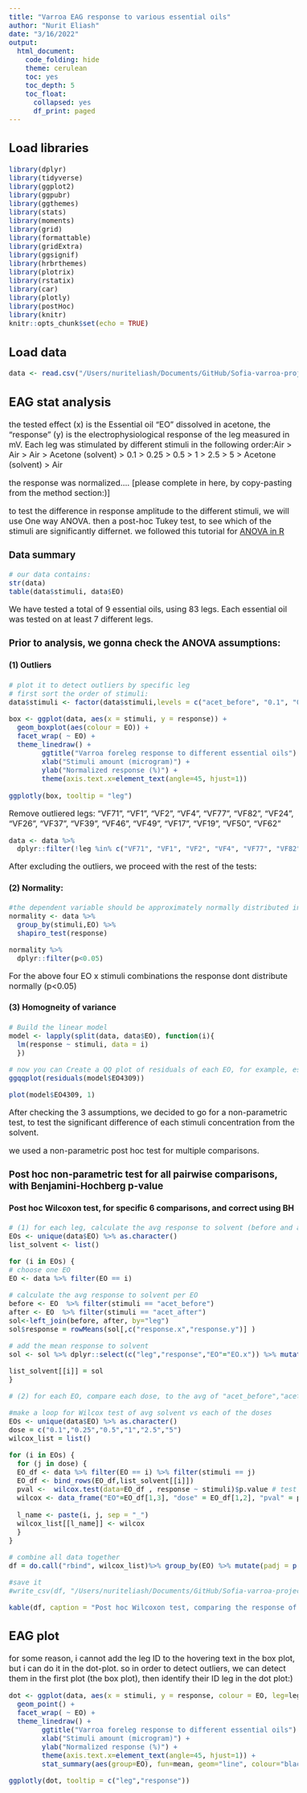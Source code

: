 ```yaml
---
title: "Varroa EAG response to various essential oils"
author: "Nurit Eliash"
date: "3/16/2022"
output:
  html_document:
    code_folding: hide
    theme: cerulean
    toc: yes
    toc_depth: 5
    toc_float:
      collapsed: yes
      df_print: paged
---
```

<style type="text/css">
  body{
  font-size: 12pt;
}
</style>


## Load libraries
```r
library(dplyr)
library(tidyverse)
library(ggplot2)
library(ggpubr)
library(ggthemes)
library(stats) 
library(moments)
library(grid)
library(formattable)
library(gridExtra)
library(ggsignif)
library(hrbrthemes)
library(plotrix)
library(rstatix)
library(car)
library(plotly)
library(postHoc)
library(knitr)
knitr::opts_chunk$set(echo = TRUE)
```

## Load data
```r
data <- read.csv("/Users/nuriteliash/Documents/GitHub/Sofia-varroa-project/EAG_data_all.csv")
```

## EAG stat analysis
the tested effect (x) is the Essential oil "EO" dissolved in acetone, the "response" (y) is the electrophysiological response of the leg measured in mV. Each leg was stimulated by different stimuli in the following order:Air > Air > Air > Acetone (solvent) > 0.1 > 0.25 > 0.5 > 1 > 2.5 > 5 > Acetone (solvent) > Air

the response was normalized.... [please complete in here, by copy-pasting from the method section:)]

to test the difference in response amplitude to the different stimuli, we will use One way ANOVA. then a post-hoc Tukey test, to see which of the stimuli are significantly differnet.
we followed this tutorial for [ANOVA in R](http://www.sthda.com/english/wiki/two-way-anova-test-in-r)

### Data summary
```r
# our data contains: 
str(data)
table(data$stimuli, data$EO)
```
We have tested a total of 9 essential oils, using 83 legs. Each essential oil was tested on at least 7 different legs.

### Prior to analysis, we gonna check the ANOVA assumptions:
#### (1) Outliers
```r
# plot it to detect outliers by specific leg
# first sort the order of stimuli:
data$stimuli <- factor(data$stimuli,levels = c("acet_before", "0.1", "0.25", "0.5", "1", "2.5", "5","acet_after"))

box <- ggplot(data, aes(x = stimuli, y = response)) +
  geom_boxplot(aes(colour = EO)) +
  facet_wrap( ~ EO) +
  theme_linedraw() +
        ggtitle("Varroa foreleg response to different essential oils") +
        xlab("Stimuli amount (microgram)") +
        ylab("Normalized response (%)") +
        theme(axis.text.x=element_text(angle=45, hjust=1))
  
ggplotly(box, tooltip = "leg")
```

Remove outliered legs: "VF71", "VF1", "VF2", "VF4", "VF77", "VF82", "VF24", "VF26", "VF37", "VF39", "VF46", "VF49", "VF17", "VF19", "VF50", "VF62"
```r
data <- data %>%
  dplyr::filter(!leg %in% c("VF71", "VF1", "VF2", "VF4", "VF77", "VF82", "VF24", "VF26", "VF37", "VF39", "VF46", "VF49", "VF17", "VF19", "VF50", "VF62"))
```

After excluding the outliers, we proceed with the rest of the tests:

#### (2) Normality:
```r
#the dependent variable should be approximately normally distributed in each cell of the design. This can be checked using the Shapiro-Wilk normality test (shapiro_test()
normality <- data %>%
  group_by(stimuli,EO) %>%
  shapiro_test(response)

normality %>%
  dplyr::filter(p<0.05)
```
For the above four EO x stimuli combinations the response dont distribute normally (p<0.05)

#### (3) Homogneity of variance 
```r
# Build the linear model
model <- lapply(split(data, data$EO), function(i){
  lm(response ~ stimuli, data = i)
  })

# now you can Create a QQ plot of residuals of each EO, for example, essential oil EO4309:
ggqqplot(residuals(model$EO4309))

plot(model$EO4309, 1)
```

After checking the 3 assumptions, we decided to go for a non-parametric test, to test the significant difference of each stimuli concentration from the solvent.

we used a non-parametric post hoc test for multiple comparisons.

### Post hoc non-parametric test for all pairwise comparisons, with Benjamini-Hochberg p-value 

#### Post hoc Wilcoxon test, for specific 6 comparisons, and correct using BH
```r
# (1) for each leg, calculate the avg response to solvent (before and after the stimuli to the essential oils)
EOs <- unique(data$EO) %>% as.character()
list_solvent <- list()

for (i in EOs) {
# choose one EO
EO <- data %>% filter(EO == i) 

# calculate the avg response to solvent per EO
before <- EO  %>% filter(stimuli == "acet_before") 
after <- EO  %>% filter(stimuli == "acet_after") 
sol<-left_join(before, after, by="leg") 
sol$response = rowMeans(sol[,c("response.x","response.y")] )

# add the mean response to solvent
sol <- sol %>% dplyr::select(c("leg","response","EO"="EO.x")) %>% mutate("stimuli"="solvent")

list_solvent[[i]] = sol
}

# (2) for each EO, compare each dose, to the avg of "acet_before","acet_after", then correct using BH for each EO. so the correction is only for these 6 comparisons, per EO 

#make a loop for Wilcox test of avg solvent vs each of the doses
EOs <- unique(data$EO) %>% as.character()
dose = c("0.1","0.25","0.5","1","2.5","5")
wilcox_list = list()

for (i in EOs) {
  for (j in dose) {
  EO_df <- data %>% filter(EO == i) %>% filter(stimuli == j) 
  EO_df <- bind_rows(EO_df,list_solvent[[i]])   
  pval <-  wilcox.test(data=EO_df , response ~ stimuli)$p.value # test wilcoxon
  wilcox <- data_frame("EO"=EO_df[1,3], "dose" = EO_df[1,2], "pval" = pval)
  
  l_name <- paste(i, j, sep = "_")
  wilcox_list[[l_name]] <- wilcox
  }
}

# combine all data together
df = do.call("rbind", wilcox_list)%>% group_by(EO) %>% mutate(padj = p.adjust(pval, "BH")) 

#save it
#write_csv(df, "/Users/nuriteliash/Documents/GitHub/Sofia-varroa-project/results/wilcoxon.csv")
```

```r
kable(df, caption = "Post hoc Wilcoxon test, comparing the response of 6 doses to the mean response to solvent. pvalues corrected using Benjamini-Hochberg method")
```

## EAG plot
for some reason, i cannot add the leg ID to the hovering text in the box plot, but i can do it in the dot-plot.
so in order to detect outliers, we can detect them in the first plot (the box plot), then identify their ID leg in the dot plot:)
```r
dot <- ggplot(data, aes(x = stimuli, y = response, colour = EO, leg=leg)) +
  geom_point() + 
  facet_wrap( ~ EO) +
  theme_linedraw() +
        ggtitle("Varroa foreleg response to different essential oils") +
        xlab("Stimuli amount (microgram)") +
        ylab("Normalized response (%)") +
        theme(axis.text.x=element_text(angle=45, hjust=1)) +
        stat_summary(aes(group=EO), fun=mean, geom="line", colour="black") 

ggplotly(dot, tooltip = c("leg","response")) 
```
